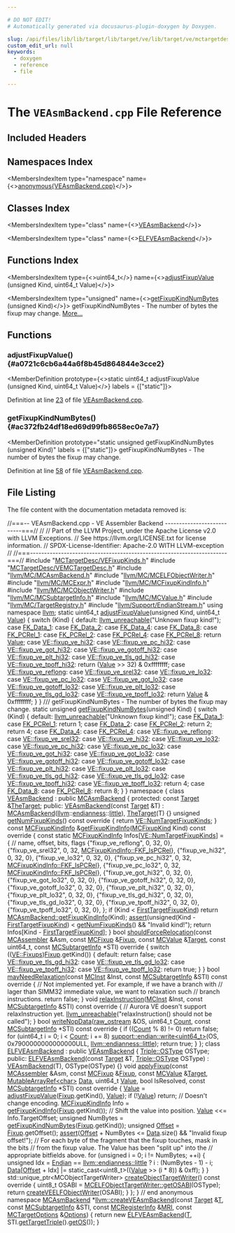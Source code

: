 ```yaml
---

# DO NOT EDIT!
# Automatically generated via docusaurus-plugin-doxygen by Doxygen.

slug: /api/files/lib/lib/target/lib/target/ve/lib/target/ve/mctargetdesc/veasmbackend-cpp
custom_edit_url: null
keywords:
  - doxygen
  - reference
  - file

---
```





# The `VEAsmBackend.cpp` File Reference

<DoxygenPage pluginConfig={pluginConfig}>



## Included Headers

<IncludesList>
<IncludesListItem
  filePath="MCTargetDesc/VEFixupKinds.h"
  permalink="/docs/api/files/lib/lib/target/lib/target/ve/lib/target/ve/mctargetdesc/vefixupkinds-h"
  isLocal="true" />
<IncludesListItem
  filePath="MCTargetDesc/VEMCTargetDesc.h"
  permalink="/docs/api/files/lib/lib/target/lib/target/ve/lib/target/ve/mctargetdesc/vemctargetdesc-h"
  isLocal="true" />
<IncludesListItem
  filePath="llvm/MC/MCAsmBackend.h"
  permalink="/docs/api/files/include/include/llvm/include/llvm/mc/mcasmbackend-h"
  isLocal="true" />
<IncludesListItem
  filePath="llvm/MC/MCELFObjectWriter.h"
  permalink="/docs/api/files/include/include/llvm/include/llvm/mc/mcelfobjectwriter-h"
  isLocal="true" />
<IncludesListItem
  filePath="llvm/MC/MCExpr.h"
  permalink="/docs/api/files/include/include/llvm/include/llvm/mc/mcexpr-h"
  isLocal="true" />
<IncludesListItem
  filePath="llvm/MC/MCFixupKindInfo.h"
  permalink="/docs/api/files/include/include/llvm/include/llvm/mc/mcfixupkindinfo-h"
  isLocal="true" />
<IncludesListItem
  filePath="llvm/MC/MCObjectWriter.h"
  permalink="/docs/api/files/include/include/llvm/include/llvm/mc/mcobjectwriter-h"
  isLocal="true" />
<IncludesListItem
  filePath="llvm/MC/MCSubtargetInfo.h"
  permalink="/docs/api/files/include/include/llvm/include/llvm/mc/mcsubtargetinfo-h"
  isLocal="true" />
<IncludesListItem
  filePath="llvm/MC/MCValue.h"
  permalink="/docs/api/files/include/include/llvm/include/llvm/mc/mcvalue-h"
  isLocal="true" />
<IncludesListItem
  filePath="llvm/MC/TargetRegistry.h"
  permalink="/docs/api/files/include/include/llvm/include/llvm/mc/targetregistry-h"
  isLocal="true" />
<IncludesListItem
  filePath="llvm/Support/EndianStream.h"
  permalink="/docs/api/files/include/include/llvm/include/llvm/support/endianstream-h"
  isLocal="true" />
</IncludesList>

## Namespaces Index

<MembersIndex>

<MembersIndexItem
  type="namespace"
  name={<><a href="/docs/api/namespaces/anonymous-veasmbackend-cpp-">anonymous&#123;VEAsmBackend.cpp&#125;</a></>}>
</MembersIndexItem>

</MembersIndex>

## Classes Index

<MembersIndex>

<MembersIndexItem
  type="class"
  name={<><a href="/docs/api/classes/anonymous-namespace-veasmbackend-cpp-/veasmbackend">VEAsmBackend</a></>}>
</MembersIndexItem>

<MembersIndexItem
  type="class"
  name={<><a href="/docs/api/classes/anonymous-namespace-veasmbackend-cpp-/elfveasmbackend">ELFVEAsmBackend</a></>}>
</MembersIndexItem>

</MembersIndex>

## Functions Index

<MembersIndex>

<MembersIndexItem
  type={<>uint64&#95;t</>}
  name={<><a href="#a0721c6cb6a44a6f8b45d864844e3cce2">adjustFixupValue</a> (unsigned Kind, uint64&#95;t Value)</>}>
</MembersIndexItem>

<MembersIndexItem
  type="unsigned"
  name={<><a href="#ac372fb24df18ed69d99fb8658ec0e7a7">getFixupKindNumBytes</a> (unsigned Kind)</>}>
getFixupKindNumBytes - The number of bytes the fixup may change. <a href="#ac372fb24df18ed69d99fb8658ec0e7a7">More...</a>
</MembersIndexItem>

</MembersIndex>


<SectionDefinition>

## Functions

### adjustFixupValue() {#a0721c6cb6a44a6f8b45d864844e3cce2}

<MemberDefinition
  prototype={<>static uint64&#95;t adjustFixupValue (unsigned Kind, uint64&#95;t Value)</>}
  labels = {["static"]}>

Definition at line <a href="#l00023">23</a> of file <a href="/docs/api/files/lib/lib/target/lib/target/ve/lib/target/ve/mctargetdesc/veasmbackend-cpp">VEAsmBackend.cpp</a>.
</MemberDefinition>

### getFixupKindNumBytes() {#ac372fb24df18ed69d99fb8658ec0e7a7}

<MemberDefinition
  prototype="static unsigned getFixupKindNumBytes (unsigned Kind)"
  labels = {["static"]}>
getFixupKindNumBytes - The number of bytes the fixup may change.

Definition at line <a href="#l00058">58</a> of file <a href="/docs/api/files/lib/lib/target/lib/target/ve/lib/target/ve/mctargetdesc/veasmbackend-cpp">VEAsmBackend.cpp</a>.
</MemberDefinition>

</SectionDefinition>

## File Listing

The file content with the documentation metadata removed is:

<ProgramListing>

<Link id="l00001" /><CodeLine lineNumber="1"><Highlight kind="comment">//===-- VEAsmBackend.cpp - VE Assembler Backend ---------------------------===//</Highlight><Highlight kind="normal"></Highlight></CodeLine>
<Link id="l00002" /><CodeLine lineNumber="2"><Highlight kind="normal"></Highlight><Highlight kind="comment">//</Highlight><Highlight kind="normal"></Highlight></CodeLine>
<Link id="l00003" /><CodeLine lineNumber="3"><Highlight kind="normal"></Highlight><Highlight kind="comment">// Part of the LLVM Project, under the Apache License v2.0 with LLVM Exceptions.</Highlight><Highlight kind="normal"></Highlight></CodeLine>
<Link id="l00004" /><CodeLine lineNumber="4"><Highlight kind="normal"></Highlight><Highlight kind="comment">// See https://llvm.org/LICENSE.txt for license information.</Highlight><Highlight kind="normal"></Highlight></CodeLine>
<Link id="l00005" /><CodeLine lineNumber="5"><Highlight kind="normal"></Highlight><Highlight kind="comment">// SPDX-License-Identifier: Apache-2.0 WITH LLVM-exception</Highlight><Highlight kind="normal"></Highlight></CodeLine>
<Link id="l00006" /><CodeLine lineNumber="6"><Highlight kind="normal"></Highlight><Highlight kind="comment">//</Highlight><Highlight kind="normal"></Highlight></CodeLine>
<Link id="l00007" /><CodeLine lineNumber="7"><Highlight kind="normal"></Highlight><Highlight kind="comment">//===----------------------------------------------------------------------===//</Highlight><Highlight kind="normal"></Highlight></CodeLine>
<Link id="l00008" /><CodeLine lineNumber="8"><Highlight kind="normal"></Highlight></CodeLine>
<Link id="l00009" /><CodeLine lineNumber="9"><Highlight kind="normal"></Highlight><Highlight kind="preprocessor">#include &quot;<a href="/docs/api/files/lib/lib/target/lib/target/ve/lib/target/ve/mctargetdesc/vefixupkinds-h">MCTargetDesc/VEFixupKinds.h</a>&quot;</Highlight><Highlight kind="normal"></Highlight></CodeLine>
<Link id="l00010" /><CodeLine lineNumber="10"><Highlight kind="normal"></Highlight><Highlight kind="preprocessor">#include &quot;<a href="/docs/api/files/lib/lib/target/lib/target/ve/lib/target/ve/mctargetdesc/vemctargetdesc-h">MCTargetDesc/VEMCTargetDesc.h</a>&quot;</Highlight><Highlight kind="normal"></Highlight></CodeLine>
<Link id="l00011" /><CodeLine lineNumber="11"><Highlight kind="normal"></Highlight><Highlight kind="preprocessor">#include &quot;<a href="/docs/api/files/include/include/llvm/include/llvm/mc/mcasmbackend-h">llvm/MC/MCAsmBackend.h</a>&quot;</Highlight><Highlight kind="normal"></Highlight></CodeLine>
<Link id="l00012" /><CodeLine lineNumber="12"><Highlight kind="normal"></Highlight><Highlight kind="preprocessor">#include &quot;<a href="/docs/api/files/include/include/llvm/include/llvm/mc/mcelfobjectwriter-h">llvm/MC/MCELFObjectWriter.h</a>&quot;</Highlight><Highlight kind="normal"></Highlight></CodeLine>
<Link id="l00013" /><CodeLine lineNumber="13"><Highlight kind="normal"></Highlight><Highlight kind="preprocessor">#include &quot;<a href="/docs/api/files/include/include/llvm/include/llvm/mc/mcexpr-h">llvm/MC/MCExpr.h</a>&quot;</Highlight><Highlight kind="normal"></Highlight></CodeLine>
<Link id="l00014" /><CodeLine lineNumber="14"><Highlight kind="normal"></Highlight><Highlight kind="preprocessor">#include &quot;<a href="/docs/api/files/include/include/llvm/include/llvm/mc/mcfixupkindinfo-h">llvm/MC/MCFixupKindInfo.h</a>&quot;</Highlight><Highlight kind="normal"></Highlight></CodeLine>
<Link id="l00015" /><CodeLine lineNumber="15"><Highlight kind="normal"></Highlight><Highlight kind="preprocessor">#include &quot;<a href="/docs/api/files/include/include/llvm/include/llvm/mc/mcobjectwriter-h">llvm/MC/MCObjectWriter.h</a>&quot;</Highlight><Highlight kind="normal"></Highlight></CodeLine>
<Link id="l00016" /><CodeLine lineNumber="16"><Highlight kind="normal"></Highlight><Highlight kind="preprocessor">#include &quot;<a href="/docs/api/files/include/include/llvm/include/llvm/mc/mcsubtargetinfo-h">llvm/MC/MCSubtargetInfo.h</a>&quot;</Highlight><Highlight kind="normal"></Highlight></CodeLine>
<Link id="l00017" /><CodeLine lineNumber="17"><Highlight kind="normal"></Highlight><Highlight kind="preprocessor">#include &quot;<a href="/docs/api/files/include/include/llvm/include/llvm/mc/mcvalue-h">llvm/MC/MCValue.h</a>&quot;</Highlight><Highlight kind="normal"></Highlight></CodeLine>
<Link id="l00018" /><CodeLine lineNumber="18"><Highlight kind="normal"></Highlight><Highlight kind="preprocessor">#include &quot;<a href="/docs/api/files/include/include/llvm/include/llvm/mc/targetregistry-h">llvm/MC/TargetRegistry.h</a>&quot;</Highlight><Highlight kind="normal"></Highlight></CodeLine>
<Link id="l00019" /><CodeLine lineNumber="19"><Highlight kind="normal"></Highlight><Highlight kind="preprocessor">#include &quot;<a href="/docs/api/files/include/include/llvm/include/llvm/support/endianstream-h">llvm/Support/EndianStream.h</a>&quot;</Highlight><Highlight kind="normal"></Highlight></CodeLine>
<Link id="l00020" /><CodeLine lineNumber="20"><Highlight kind="normal"></Highlight></CodeLine>
<Link id="l00021" /><CodeLine lineNumber="21"><Highlight kind="normal"></Highlight><Highlight kind="keyword">using namespace </Highlight><Highlight kind="normal"><a href="/docs/api/namespaces/llvm">llvm</a>;</Highlight></CodeLine>
<Link id="l00022" /><CodeLine lineNumber="22"><Highlight kind="normal"></Highlight></CodeLine>
<Link id="l00023" /><CodeLine lineNumber="23" lineLink="#a0721c6cb6a44a6f8b45d864844e3cce2"><Highlight kind="normal"></Highlight><Highlight kind="keyword">static</Highlight><Highlight kind="normal"> uint64&#95;t <a href="#a0721c6cb6a44a6f8b45d864844e3cce2">adjustFixupValue</a>(</Highlight><Highlight kind="keywordtype">unsigned</Highlight><Highlight kind="normal"> Kind, uint64&#95;t <a href="/docs/api/classes/llvm/value">Value</a>) &#123;</Highlight></CodeLine>
<Link id="l00024" /><CodeLine lineNumber="24"><Highlight kind="normal">  </Highlight><Highlight kind="keywordflow">switch</Highlight><Highlight kind="normal"> (Kind) &#123;</Highlight></CodeLine>
<Link id="l00025" /><CodeLine lineNumber="25"><Highlight kind="normal">  </Highlight><Highlight kind="keywordflow">default</Highlight><Highlight kind="normal">:</Highlight></CodeLine>
<Link id="l00026" /><CodeLine lineNumber="26"><Highlight kind="normal">    <a href="/docs/api/files/include/include/llvm/include/llvm/support/errorhandling-h/#ace243f5c25697a1107cce46626b3dc94">llvm&#95;unreachable</a>(</Highlight><Highlight kind="stringliteral">&quot;Unknown fixup kind!&quot;</Highlight><Highlight kind="normal">);</Highlight></CodeLine>
<Link id="l00027" /><CodeLine lineNumber="27"><Highlight kind="normal">  </Highlight><Highlight kind="keywordflow">case</Highlight><Highlight kind="normal"> <a href="/docs/api/namespaces/llvm/#a84cef097f15848752272d38769011f58a4aee2a3e203379bbb0c9639d4ef31b6e">FK&#95;Data&#95;1</a>:</Highlight></CodeLine>
<Link id="l00028" /><CodeLine lineNumber="28"><Highlight kind="normal">  </Highlight><Highlight kind="keywordflow">case</Highlight><Highlight kind="normal"> <a href="/docs/api/namespaces/llvm/#a84cef097f15848752272d38769011f58afe607fbae154a24e4b463cf9fd5916f7">FK&#95;Data&#95;2</a>:</Highlight></CodeLine>
<Link id="l00029" /><CodeLine lineNumber="29"><Highlight kind="normal">  </Highlight><Highlight kind="keywordflow">case</Highlight><Highlight kind="normal"> <a href="/docs/api/namespaces/llvm/#a84cef097f15848752272d38769011f58a5d58ab615cde98af13deb16dbc09f42d">FK&#95;Data&#95;4</a>:</Highlight></CodeLine>
<Link id="l00030" /><CodeLine lineNumber="30"><Highlight kind="normal">  </Highlight><Highlight kind="keywordflow">case</Highlight><Highlight kind="normal"> <a href="/docs/api/namespaces/llvm/#a84cef097f15848752272d38769011f58a3a9388f6478ca218e5d1996e4063c8fe">FK&#95;Data&#95;8</a>:</Highlight></CodeLine>
<Link id="l00031" /><CodeLine lineNumber="31"><Highlight kind="normal">  </Highlight><Highlight kind="keywordflow">case</Highlight><Highlight kind="normal"> <a href="/docs/api/namespaces/llvm/#a84cef097f15848752272d38769011f58ac6095ed6f2c30887aef8adc449b1efa5">FK&#95;PCRel&#95;1</a>:</Highlight></CodeLine>
<Link id="l00032" /><CodeLine lineNumber="32"><Highlight kind="normal">  </Highlight><Highlight kind="keywordflow">case</Highlight><Highlight kind="normal"> <a href="/docs/api/namespaces/llvm/#a84cef097f15848752272d38769011f58a11803cd0814af72a9d078ac0f7a33137">FK&#95;PCRel&#95;2</a>:</Highlight></CodeLine>
<Link id="l00033" /><CodeLine lineNumber="33"><Highlight kind="normal">  </Highlight><Highlight kind="keywordflow">case</Highlight><Highlight kind="normal"> <a href="/docs/api/namespaces/llvm/#a84cef097f15848752272d38769011f58a0f7a8485c2c761bc5e870fe2b6466372">FK&#95;PCRel&#95;4</a>:</Highlight></CodeLine>
<Link id="l00034" /><CodeLine lineNumber="34"><Highlight kind="normal">  </Highlight><Highlight kind="keywordflow">case</Highlight><Highlight kind="normal"> <a href="/docs/api/namespaces/llvm/#a84cef097f15848752272d38769011f58a7fa4d5bb1573ffbf54e99ae1fe36ad6e">FK&#95;PCRel&#95;8</a>:</Highlight></CodeLine>
<Link id="l00035" /><CodeLine lineNumber="35"><Highlight kind="normal">    </Highlight><Highlight kind="keywordflow">return</Highlight><Highlight kind="normal"> <a href="/docs/api/classes/llvm/value">Value</a>;</Highlight></CodeLine>
<Link id="l00036" /><CodeLine lineNumber="36"><Highlight kind="normal">  </Highlight><Highlight kind="keywordflow">case</Highlight><Highlight kind="normal"> <a href="/docs/api/namespaces/llvm/ve/#a3849fee8bddaabf813c7e8755415178aaa5364c6e73ddba627ce657e4356d0b49">VE::fixup&#95;ve&#95;hi32</a>:</Highlight></CodeLine>
<Link id="l00037" /><CodeLine lineNumber="37"><Highlight kind="normal">  </Highlight><Highlight kind="keywordflow">case</Highlight><Highlight kind="normal"> <a href="/docs/api/namespaces/llvm/ve/#a3849fee8bddaabf813c7e8755415178aa667f7a97724598853fb6d3cebb1e27d3">VE::fixup&#95;ve&#95;pc&#95;hi32</a>:</Highlight></CodeLine>
<Link id="l00038" /><CodeLine lineNumber="38"><Highlight kind="normal">  </Highlight><Highlight kind="keywordflow">case</Highlight><Highlight kind="normal"> <a href="/docs/api/namespaces/llvm/ve/#a3849fee8bddaabf813c7e8755415178aa2ad67f23f486e531ca82d71890a68a01">VE::fixup&#95;ve&#95;got&#95;hi32</a>:</Highlight></CodeLine>
<Link id="l00039" /><CodeLine lineNumber="39"><Highlight kind="normal">  </Highlight><Highlight kind="keywordflow">case</Highlight><Highlight kind="normal"> <a href="/docs/api/namespaces/llvm/ve/#a3849fee8bddaabf813c7e8755415178aa401919b7d910ed497dbe04087ffb51c0">VE::fixup&#95;ve&#95;gotoff&#95;hi32</a>:</Highlight></CodeLine>
<Link id="l00040" /><CodeLine lineNumber="40"><Highlight kind="normal">  </Highlight><Highlight kind="keywordflow">case</Highlight><Highlight kind="normal"> <a href="/docs/api/namespaces/llvm/ve/#a3849fee8bddaabf813c7e8755415178aade9959851c0f191c677111084c14698f">VE::fixup&#95;ve&#95;plt&#95;hi32</a>:</Highlight></CodeLine>
<Link id="l00041" /><CodeLine lineNumber="41"><Highlight kind="normal">  </Highlight><Highlight kind="keywordflow">case</Highlight><Highlight kind="normal"> <a href="/docs/api/namespaces/llvm/ve/#a3849fee8bddaabf813c7e8755415178aafc47658a501eaa76ba863b76fadd9735">VE::fixup&#95;ve&#95;tls&#95;gd&#95;hi32</a>:</Highlight></CodeLine>
<Link id="l00042" /><CodeLine lineNumber="42"><Highlight kind="normal">  </Highlight><Highlight kind="keywordflow">case</Highlight><Highlight kind="normal"> <a href="/docs/api/namespaces/llvm/ve/#a3849fee8bddaabf813c7e8755415178aa0312ddb55e9fd7d4e1288f15f6ac4246">VE::fixup&#95;ve&#95;tpoff&#95;hi32</a>:</Highlight></CodeLine>
<Link id="l00043" /><CodeLine lineNumber="43"><Highlight kind="normal">    </Highlight><Highlight kind="keywordflow">return</Highlight><Highlight kind="normal"> (<a href="/docs/api/classes/llvm/value">Value</a> &gt;&gt; 32) &amp; 0xffffffff;</Highlight></CodeLine>
<Link id="l00044" /><CodeLine lineNumber="44"><Highlight kind="normal">  </Highlight><Highlight kind="keywordflow">case</Highlight><Highlight kind="normal"> <a href="/docs/api/namespaces/llvm/ve/#a3849fee8bddaabf813c7e8755415178aaf3cea4fe606bf2531f03ca6576c51961">VE::fixup&#95;ve&#95;reflong</a>:</Highlight></CodeLine>
<Link id="l00045" /><CodeLine lineNumber="45"><Highlight kind="normal">  </Highlight><Highlight kind="keywordflow">case</Highlight><Highlight kind="normal"> <a href="/docs/api/namespaces/llvm/ve/#a3849fee8bddaabf813c7e8755415178aa060875c5f3e38d17d606f502fa3e06c1">VE::fixup&#95;ve&#95;srel32</a>:</Highlight></CodeLine>
<Link id="l00046" /><CodeLine lineNumber="46"><Highlight kind="normal">  </Highlight><Highlight kind="keywordflow">case</Highlight><Highlight kind="normal"> <a href="/docs/api/namespaces/llvm/ve/#a3849fee8bddaabf813c7e8755415178aa78d516c790863298415e6177345d5ff8">VE::fixup&#95;ve&#95;lo32</a>:</Highlight></CodeLine>
<Link id="l00047" /><CodeLine lineNumber="47"><Highlight kind="normal">  </Highlight><Highlight kind="keywordflow">case</Highlight><Highlight kind="normal"> <a href="/docs/api/namespaces/llvm/ve/#a3849fee8bddaabf813c7e8755415178aaaf6751559269bc22d124be47cec2bdb2">VE::fixup&#95;ve&#95;pc&#95;lo32</a>:</Highlight></CodeLine>
<Link id="l00048" /><CodeLine lineNumber="48"><Highlight kind="normal">  </Highlight><Highlight kind="keywordflow">case</Highlight><Highlight kind="normal"> <a href="/docs/api/namespaces/llvm/ve/#a3849fee8bddaabf813c7e8755415178aa5405339da89126a4026867f540e33441">VE::fixup&#95;ve&#95;got&#95;lo32</a>:</Highlight></CodeLine>
<Link id="l00049" /><CodeLine lineNumber="49"><Highlight kind="normal">  </Highlight><Highlight kind="keywordflow">case</Highlight><Highlight kind="normal"> <a href="/docs/api/namespaces/llvm/ve/#a3849fee8bddaabf813c7e8755415178aa8a34234c9b623e8c9c425c81be4cb62c">VE::fixup&#95;ve&#95;gotoff&#95;lo32</a>:</Highlight></CodeLine>
<Link id="l00050" /><CodeLine lineNumber="50"><Highlight kind="normal">  </Highlight><Highlight kind="keywordflow">case</Highlight><Highlight kind="normal"> <a href="/docs/api/namespaces/llvm/ve/#a3849fee8bddaabf813c7e8755415178aa122241fcebbf6c6cef07b513c0191a7c">VE::fixup&#95;ve&#95;plt&#95;lo32</a>:</Highlight></CodeLine>
<Link id="l00051" /><CodeLine lineNumber="51"><Highlight kind="normal">  </Highlight><Highlight kind="keywordflow">case</Highlight><Highlight kind="normal"> <a href="/docs/api/namespaces/llvm/ve/#a3849fee8bddaabf813c7e8755415178aafa85f01d7cc2698698e63aa36c528204">VE::fixup&#95;ve&#95;tls&#95;gd&#95;lo32</a>:</Highlight></CodeLine>
<Link id="l00052" /><CodeLine lineNumber="52"><Highlight kind="normal">  </Highlight><Highlight kind="keywordflow">case</Highlight><Highlight kind="normal"> <a href="/docs/api/namespaces/llvm/ve/#a3849fee8bddaabf813c7e8755415178aac8d006c70ba7b24159949d6159dcf08c">VE::fixup&#95;ve&#95;tpoff&#95;lo32</a>:</Highlight></CodeLine>
<Link id="l00053" /><CodeLine lineNumber="53"><Highlight kind="normal">    </Highlight><Highlight kind="keywordflow">return</Highlight><Highlight kind="normal"> <a href="/docs/api/classes/llvm/value">Value</a> &amp; 0xffffffff;</Highlight></CodeLine>
<Link id="l00054" /><CodeLine lineNumber="54"><Highlight kind="normal">  &#125;</Highlight></CodeLine>
<Link id="l00055" /><CodeLine lineNumber="55"><Highlight kind="normal">&#125;</Highlight></CodeLine>
<Link id="l00056" /><CodeLine lineNumber="56"><Highlight kind="normal"></Highlight><Highlight kind="comment"></Highlight></CodeLine>
<Link id="l00057" /><CodeLine lineNumber="57"><Highlight kind="comment">/// getFixupKindNumBytes - The number of bytes the fixup may change.</Highlight><Highlight kind="normal"></Highlight></CodeLine>
<Link id="l00058" /><CodeLine lineNumber="58" lineLink="#ac372fb24df18ed69d99fb8658ec0e7a7"><Highlight kind="normal"></Highlight><Highlight kind="keyword">static</Highlight><Highlight kind="normal"> </Highlight><Highlight kind="keywordtype">unsigned</Highlight><Highlight kind="normal"> <a href="#ac372fb24df18ed69d99fb8658ec0e7a7">getFixupKindNumBytes</a>(</Highlight><Highlight kind="keywordtype">unsigned</Highlight><Highlight kind="normal"> Kind) &#123;</Highlight></CodeLine>
<Link id="l00059" /><CodeLine lineNumber="59"><Highlight kind="normal">  </Highlight><Highlight kind="keywordflow">switch</Highlight><Highlight kind="normal"> (Kind) &#123;</Highlight></CodeLine>
<Link id="l00060" /><CodeLine lineNumber="60"><Highlight kind="normal">  </Highlight><Highlight kind="keywordflow">default</Highlight><Highlight kind="normal">:</Highlight></CodeLine>
<Link id="l00061" /><CodeLine lineNumber="61"><Highlight kind="normal">    <a href="/docs/api/files/include/include/llvm/include/llvm/support/errorhandling-h/#ace243f5c25697a1107cce46626b3dc94">llvm&#95;unreachable</a>(</Highlight><Highlight kind="stringliteral">&quot;Unknown fixup kind!&quot;</Highlight><Highlight kind="normal">);</Highlight></CodeLine>
<Link id="l00062" /><CodeLine lineNumber="62"><Highlight kind="normal">  </Highlight><Highlight kind="keywordflow">case</Highlight><Highlight kind="normal"> <a href="/docs/api/namespaces/llvm/#a84cef097f15848752272d38769011f58a4aee2a3e203379bbb0c9639d4ef31b6e">FK&#95;Data&#95;1</a>:</Highlight></CodeLine>
<Link id="l00063" /><CodeLine lineNumber="63"><Highlight kind="normal">  </Highlight><Highlight kind="keywordflow">case</Highlight><Highlight kind="normal"> <a href="/docs/api/namespaces/llvm/#a84cef097f15848752272d38769011f58ac6095ed6f2c30887aef8adc449b1efa5">FK&#95;PCRel&#95;1</a>:</Highlight></CodeLine>
<Link id="l00064" /><CodeLine lineNumber="64"><Highlight kind="normal">    </Highlight><Highlight kind="keywordflow">return</Highlight><Highlight kind="normal"> 1;</Highlight></CodeLine>
<Link id="l00065" /><CodeLine lineNumber="65"><Highlight kind="normal">  </Highlight><Highlight kind="keywordflow">case</Highlight><Highlight kind="normal"> <a href="/docs/api/namespaces/llvm/#a84cef097f15848752272d38769011f58afe607fbae154a24e4b463cf9fd5916f7">FK&#95;Data&#95;2</a>:</Highlight></CodeLine>
<Link id="l00066" /><CodeLine lineNumber="66"><Highlight kind="normal">  </Highlight><Highlight kind="keywordflow">case</Highlight><Highlight kind="normal"> <a href="/docs/api/namespaces/llvm/#a84cef097f15848752272d38769011f58a11803cd0814af72a9d078ac0f7a33137">FK&#95;PCRel&#95;2</a>:</Highlight></CodeLine>
<Link id="l00067" /><CodeLine lineNumber="67"><Highlight kind="normal">    </Highlight><Highlight kind="keywordflow">return</Highlight><Highlight kind="normal"> 2;</Highlight></CodeLine>
<Link id="l00068" /><CodeLine lineNumber="68"><Highlight kind="normal">    </Highlight><Highlight kind="keywordflow">return</Highlight><Highlight kind="normal"> 4;</Highlight></CodeLine>
<Link id="l00069" /><CodeLine lineNumber="69"><Highlight kind="normal">  </Highlight><Highlight kind="keywordflow">case</Highlight><Highlight kind="normal"> <a href="/docs/api/namespaces/llvm/#a84cef097f15848752272d38769011f58a5d58ab615cde98af13deb16dbc09f42d">FK&#95;Data&#95;4</a>:</Highlight></CodeLine>
<Link id="l00070" /><CodeLine lineNumber="70"><Highlight kind="normal">  </Highlight><Highlight kind="keywordflow">case</Highlight><Highlight kind="normal"> <a href="/docs/api/namespaces/llvm/#a84cef097f15848752272d38769011f58a0f7a8485c2c761bc5e870fe2b6466372">FK&#95;PCRel&#95;4</a>:</Highlight></CodeLine>
<Link id="l00071" /><CodeLine lineNumber="71"><Highlight kind="normal">  </Highlight><Highlight kind="keywordflow">case</Highlight><Highlight kind="normal"> <a href="/docs/api/namespaces/llvm/ve/#a3849fee8bddaabf813c7e8755415178aaf3cea4fe606bf2531f03ca6576c51961">VE::fixup&#95;ve&#95;reflong</a>:</Highlight></CodeLine>
<Link id="l00072" /><CodeLine lineNumber="72"><Highlight kind="normal">  </Highlight><Highlight kind="keywordflow">case</Highlight><Highlight kind="normal"> <a href="/docs/api/namespaces/llvm/ve/#a3849fee8bddaabf813c7e8755415178aa060875c5f3e38d17d606f502fa3e06c1">VE::fixup&#95;ve&#95;srel32</a>:</Highlight></CodeLine>
<Link id="l00073" /><CodeLine lineNumber="73"><Highlight kind="normal">  </Highlight><Highlight kind="keywordflow">case</Highlight><Highlight kind="normal"> <a href="/docs/api/namespaces/llvm/ve/#a3849fee8bddaabf813c7e8755415178aaa5364c6e73ddba627ce657e4356d0b49">VE::fixup&#95;ve&#95;hi32</a>:</Highlight></CodeLine>
<Link id="l00074" /><CodeLine lineNumber="74"><Highlight kind="normal">  </Highlight><Highlight kind="keywordflow">case</Highlight><Highlight kind="normal"> <a href="/docs/api/namespaces/llvm/ve/#a3849fee8bddaabf813c7e8755415178aa78d516c790863298415e6177345d5ff8">VE::fixup&#95;ve&#95;lo32</a>:</Highlight></CodeLine>
<Link id="l00075" /><CodeLine lineNumber="75"><Highlight kind="normal">  </Highlight><Highlight kind="keywordflow">case</Highlight><Highlight kind="normal"> <a href="/docs/api/namespaces/llvm/ve/#a3849fee8bddaabf813c7e8755415178aa667f7a97724598853fb6d3cebb1e27d3">VE::fixup&#95;ve&#95;pc&#95;hi32</a>:</Highlight></CodeLine>
<Link id="l00076" /><CodeLine lineNumber="76"><Highlight kind="normal">  </Highlight><Highlight kind="keywordflow">case</Highlight><Highlight kind="normal"> <a href="/docs/api/namespaces/llvm/ve/#a3849fee8bddaabf813c7e8755415178aaaf6751559269bc22d124be47cec2bdb2">VE::fixup&#95;ve&#95;pc&#95;lo32</a>:</Highlight></CodeLine>
<Link id="l00077" /><CodeLine lineNumber="77"><Highlight kind="normal">  </Highlight><Highlight kind="keywordflow">case</Highlight><Highlight kind="normal"> <a href="/docs/api/namespaces/llvm/ve/#a3849fee8bddaabf813c7e8755415178aa2ad67f23f486e531ca82d71890a68a01">VE::fixup&#95;ve&#95;got&#95;hi32</a>:</Highlight></CodeLine>
<Link id="l00078" /><CodeLine lineNumber="78"><Highlight kind="normal">  </Highlight><Highlight kind="keywordflow">case</Highlight><Highlight kind="normal"> <a href="/docs/api/namespaces/llvm/ve/#a3849fee8bddaabf813c7e8755415178aa5405339da89126a4026867f540e33441">VE::fixup&#95;ve&#95;got&#95;lo32</a>:</Highlight></CodeLine>
<Link id="l00079" /><CodeLine lineNumber="79"><Highlight kind="normal">  </Highlight><Highlight kind="keywordflow">case</Highlight><Highlight kind="normal"> <a href="/docs/api/namespaces/llvm/ve/#a3849fee8bddaabf813c7e8755415178aa401919b7d910ed497dbe04087ffb51c0">VE::fixup&#95;ve&#95;gotoff&#95;hi32</a>:</Highlight></CodeLine>
<Link id="l00080" /><CodeLine lineNumber="80"><Highlight kind="normal">  </Highlight><Highlight kind="keywordflow">case</Highlight><Highlight kind="normal"> <a href="/docs/api/namespaces/llvm/ve/#a3849fee8bddaabf813c7e8755415178aa8a34234c9b623e8c9c425c81be4cb62c">VE::fixup&#95;ve&#95;gotoff&#95;lo32</a>:</Highlight></CodeLine>
<Link id="l00081" /><CodeLine lineNumber="81"><Highlight kind="normal">  </Highlight><Highlight kind="keywordflow">case</Highlight><Highlight kind="normal"> <a href="/docs/api/namespaces/llvm/ve/#a3849fee8bddaabf813c7e8755415178aade9959851c0f191c677111084c14698f">VE::fixup&#95;ve&#95;plt&#95;hi32</a>:</Highlight></CodeLine>
<Link id="l00082" /><CodeLine lineNumber="82"><Highlight kind="normal">  </Highlight><Highlight kind="keywordflow">case</Highlight><Highlight kind="normal"> <a href="/docs/api/namespaces/llvm/ve/#a3849fee8bddaabf813c7e8755415178aa122241fcebbf6c6cef07b513c0191a7c">VE::fixup&#95;ve&#95;plt&#95;lo32</a>:</Highlight></CodeLine>
<Link id="l00083" /><CodeLine lineNumber="83"><Highlight kind="normal">  </Highlight><Highlight kind="keywordflow">case</Highlight><Highlight kind="normal"> <a href="/docs/api/namespaces/llvm/ve/#a3849fee8bddaabf813c7e8755415178aafc47658a501eaa76ba863b76fadd9735">VE::fixup&#95;ve&#95;tls&#95;gd&#95;hi32</a>:</Highlight></CodeLine>
<Link id="l00084" /><CodeLine lineNumber="84"><Highlight kind="normal">  </Highlight><Highlight kind="keywordflow">case</Highlight><Highlight kind="normal"> <a href="/docs/api/namespaces/llvm/ve/#a3849fee8bddaabf813c7e8755415178aafa85f01d7cc2698698e63aa36c528204">VE::fixup&#95;ve&#95;tls&#95;gd&#95;lo32</a>:</Highlight></CodeLine>
<Link id="l00085" /><CodeLine lineNumber="85"><Highlight kind="normal">  </Highlight><Highlight kind="keywordflow">case</Highlight><Highlight kind="normal"> <a href="/docs/api/namespaces/llvm/ve/#a3849fee8bddaabf813c7e8755415178aa0312ddb55e9fd7d4e1288f15f6ac4246">VE::fixup&#95;ve&#95;tpoff&#95;hi32</a>:</Highlight></CodeLine>
<Link id="l00086" /><CodeLine lineNumber="86"><Highlight kind="normal">  </Highlight><Highlight kind="keywordflow">case</Highlight><Highlight kind="normal"> <a href="/docs/api/namespaces/llvm/ve/#a3849fee8bddaabf813c7e8755415178aac8d006c70ba7b24159949d6159dcf08c">VE::fixup&#95;ve&#95;tpoff&#95;lo32</a>:</Highlight></CodeLine>
<Link id="l00087" /><CodeLine lineNumber="87"><Highlight kind="normal">    </Highlight><Highlight kind="keywordflow">return</Highlight><Highlight kind="normal"> 4;</Highlight></CodeLine>
<Link id="l00088" /><CodeLine lineNumber="88"><Highlight kind="normal">  </Highlight><Highlight kind="keywordflow">case</Highlight><Highlight kind="normal"> <a href="/docs/api/namespaces/llvm/#a84cef097f15848752272d38769011f58a3a9388f6478ca218e5d1996e4063c8fe">FK&#95;Data&#95;8</a>:</Highlight></CodeLine>
<Link id="l00089" /><CodeLine lineNumber="89"><Highlight kind="normal">  </Highlight><Highlight kind="keywordflow">case</Highlight><Highlight kind="normal"> <a href="/docs/api/namespaces/llvm/#a84cef097f15848752272d38769011f58a7fa4d5bb1573ffbf54e99ae1fe36ad6e">FK&#95;PCRel&#95;8</a>:</Highlight></CodeLine>
<Link id="l00090" /><CodeLine lineNumber="90"><Highlight kind="normal">    </Highlight><Highlight kind="keywordflow">return</Highlight><Highlight kind="normal"> 8;</Highlight></CodeLine>
<Link id="l00091" /><CodeLine lineNumber="91"><Highlight kind="normal">  &#125;</Highlight></CodeLine>
<Link id="l00092" /><CodeLine lineNumber="92"><Highlight kind="normal">&#125;</Highlight></CodeLine>
<Link id="l00093" /><CodeLine lineNumber="93"><Highlight kind="normal"></Highlight></CodeLine>
<Link id="l00094" /><CodeLine lineNumber="94" lineLink="/docs/api/namespaces/anonymous-veasmbackend-cpp-"><Highlight kind="normal"></Highlight><Highlight kind="keyword">namespace </Highlight><Highlight kind="normal">&#123;</Highlight></CodeLine>
<Link id="l00095" /><CodeLine lineNumber="95" lineLink="/docs/api/classes/anonymous-namespace-veasmbackend-cpp-/veasmbackend"><Highlight kind="normal"></Highlight><Highlight kind="keyword">class </Highlight><Highlight kind="normal"><a href="/docs/api/classes/anonymous-namespace-veasmbackend-cpp-/veasmbackend/#a9587e8d69751a7fe764c0f9c815a7584">VEAsmBackend</a> : </Highlight><Highlight kind="keyword">public</Highlight><Highlight kind="normal"> <a href="/docs/api/classes/llvm/mcasmbackend/#a3dd30d6980185ef34e42333191453867">MCAsmBackend</a> &#123;</Highlight></CodeLine>
<Link id="l00096" /><CodeLine lineNumber="96"><Highlight kind="normal"></Highlight><Highlight kind="keyword">protected</Highlight><Highlight kind="normal">:</Highlight></CodeLine>
<Link id="l00097" /><CodeLine lineNumber="97" lineLink="/docs/api/classes/anonymous-namespace-veasmbackend-cpp-/veasmbackend/#acb2456a40a4f191d95f3db4c2f5d4d85"><Highlight kind="normal">  </Highlight><Highlight kind="keyword">const</Highlight><Highlight kind="normal"> <a href="/docs/api/classes/llvm/target">Target</a> &amp;<a href="/docs/api/classes/anonymous-namespace-veasmbackend-cpp-/veasmbackend/#acb2456a40a4f191d95f3db4c2f5d4d85">TheTarget</a>;</Highlight></CodeLine>
<Link id="l00098" /><CodeLine lineNumber="98"><Highlight kind="normal"></Highlight></CodeLine>
<Link id="l00099" /><CodeLine lineNumber="99"><Highlight kind="normal"></Highlight><Highlight kind="keyword">public</Highlight><Highlight kind="normal">:</Highlight></CodeLine>
<Link id="l00100" /><CodeLine lineNumber="100" lineLink="/docs/api/classes/anonymous-namespace-veasmbackend-cpp-/veasmbackend/#a9587e8d69751a7fe764c0f9c815a7584"><Highlight kind="normal">  <a href="/docs/api/classes/anonymous-namespace-veasmbackend-cpp-/veasmbackend/#a9587e8d69751a7fe764c0f9c815a7584">VEAsmBackend</a>(</Highlight><Highlight kind="keyword">const</Highlight><Highlight kind="normal"> <a href="/docs/api/classes/llvm/target">Target</a> &amp;T)</Highlight></CodeLine>
<Link id="l00101" /><CodeLine lineNumber="101"><Highlight kind="normal">      : <a href="/docs/api/classes/llvm/mcasmbackend/#a3dd30d6980185ef34e42333191453867">MCAsmBackend</a>(<a href="/docs/api/namespaces/llvm">llvm</a>::<a href="/docs/api/namespaces/llvm/#ae1e26e57357947b25e392fd18ab000db">endianness</a>::<a href="/docs/api/namespaces/llvm/#ae1e26e57357947b25e392fd18ab000dbaaae6635e044ac56046b2893a529b5114">little</a>), <a href="/docs/api/classes/anonymous-namespace-veasmbackend-cpp-/veasmbackend/#acb2456a40a4f191d95f3db4c2f5d4d85">TheTarget</a>(T) &#123;&#125;</Highlight></CodeLine>
<Link id="l00102" /><CodeLine lineNumber="102"><Highlight kind="normal"></Highlight></CodeLine>
<Link id="l00103" /><CodeLine lineNumber="103" lineLink="/docs/api/classes/anonymous-namespace-veasmbackend-cpp-/veasmbackend/#a56692a84239cb9ef53cc316333dc84ab"><Highlight kind="normal">  </Highlight><Highlight kind="keywordtype">unsigned</Highlight><Highlight kind="normal"> <a href="/docs/api/classes/anonymous-namespace-veasmbackend-cpp-/veasmbackend/#a56692a84239cb9ef53cc316333dc84ab">getNumFixupKinds</a>()</Highlight><Highlight kind="keyword"> const override </Highlight><Highlight kind="normal">&#123; </Highlight><Highlight kind="keywordflow">return</Highlight><Highlight kind="normal"> <a href="/docs/api/namespaces/llvm/ve/#a3849fee8bddaabf813c7e8755415178aa8dc7be03c671ca8f21b54ea4f76be919">VE::NumTargetFixupKinds</a>; &#125;</Highlight></CodeLine>
<Link id="l00104" /><CodeLine lineNumber="104"><Highlight kind="normal"></Highlight></CodeLine>
<Link id="l00105" /><CodeLine lineNumber="105" lineLink="/docs/api/classes/anonymous-namespace-veasmbackend-cpp-/veasmbackend/#a9c7cd255c6b3a5771db450225b4a3cd6"><Highlight kind="normal">  </Highlight><Highlight kind="keyword">const</Highlight><Highlight kind="normal"> <a href="/docs/api/structs/llvm/mcfixupkindinfo">MCFixupKindInfo</a> &amp;<a href="/docs/api/classes/anonymous-namespace-veasmbackend-cpp-/veasmbackend/#a9c7cd255c6b3a5771db450225b4a3cd6">getFixupKindInfo</a>(<a href="/docs/api/namespaces/llvm/#a84cef097f15848752272d38769011f58">MCFixupKind</a> Kind)</Highlight><Highlight kind="keyword"> const override </Highlight><Highlight kind="normal">&#123;</Highlight></CodeLine>
<Link id="l00106" /><CodeLine lineNumber="106"><Highlight kind="normal">    </Highlight><Highlight kind="keyword">const</Highlight><Highlight kind="normal"> </Highlight><Highlight kind="keyword">static</Highlight><Highlight kind="normal"> <a href="/docs/api/structs/llvm/mcfixupkindinfo">MCFixupKindInfo</a> Infos&#91;<a href="/docs/api/namespaces/llvm/ve/#a3849fee8bddaabf813c7e8755415178aa8dc7be03c671ca8f21b54ea4f76be919">VE::NumTargetFixupKinds</a>&#93; = &#123;</Highlight></CodeLine>
<Link id="l00107" /><CodeLine lineNumber="107"><Highlight kind="normal">        </Highlight><Highlight kind="comment">// name, offset, bits, flags</Highlight><Highlight kind="normal"></Highlight></CodeLine>
<Link id="l00108" /><CodeLine lineNumber="108"><Highlight kind="normal">        &#123;</Highlight><Highlight kind="stringliteral">&quot;fixup&#95;ve&#95;reflong&quot;</Highlight><Highlight kind="normal">, 0, 32, 0&#125;,</Highlight></CodeLine>
<Link id="l00109" /><CodeLine lineNumber="109"><Highlight kind="normal">        &#123;</Highlight><Highlight kind="stringliteral">&quot;fixup&#95;ve&#95;srel32&quot;</Highlight><Highlight kind="normal">, 0, 32, <a href="/docs/api/structs/llvm/mcfixupkindinfo/#a8f6613f5c0a6dc7dfebce3761963659da9bd8af688090f2f81c405bd995079007">MCFixupKindInfo::FKF&#95;IsPCRel</a>&#125;,</Highlight></CodeLine>
<Link id="l00110" /><CodeLine lineNumber="110"><Highlight kind="normal">        &#123;</Highlight><Highlight kind="stringliteral">&quot;fixup&#95;ve&#95;hi32&quot;</Highlight><Highlight kind="normal">, 0, 32, 0&#125;,</Highlight></CodeLine>
<Link id="l00111" /><CodeLine lineNumber="111"><Highlight kind="normal">        &#123;</Highlight><Highlight kind="stringliteral">&quot;fixup&#95;ve&#95;lo32&quot;</Highlight><Highlight kind="normal">, 0, 32, 0&#125;,</Highlight></CodeLine>
<Link id="l00112" /><CodeLine lineNumber="112"><Highlight kind="normal">        &#123;</Highlight><Highlight kind="stringliteral">&quot;fixup&#95;ve&#95;pc&#95;hi32&quot;</Highlight><Highlight kind="normal">, 0, 32, <a href="/docs/api/structs/llvm/mcfixupkindinfo/#a8f6613f5c0a6dc7dfebce3761963659da9bd8af688090f2f81c405bd995079007">MCFixupKindInfo::FKF&#95;IsPCRel</a>&#125;,</Highlight></CodeLine>
<Link id="l00113" /><CodeLine lineNumber="113"><Highlight kind="normal">        &#123;</Highlight><Highlight kind="stringliteral">&quot;fixup&#95;ve&#95;pc&#95;lo32&quot;</Highlight><Highlight kind="normal">, 0, 32, <a href="/docs/api/structs/llvm/mcfixupkindinfo/#a8f6613f5c0a6dc7dfebce3761963659da9bd8af688090f2f81c405bd995079007">MCFixupKindInfo::FKF&#95;IsPCRel</a>&#125;,</Highlight></CodeLine>
<Link id="l00114" /><CodeLine lineNumber="114"><Highlight kind="normal">        &#123;</Highlight><Highlight kind="stringliteral">&quot;fixup&#95;ve&#95;got&#95;hi32&quot;</Highlight><Highlight kind="normal">, 0, 32, 0&#125;,</Highlight></CodeLine>
<Link id="l00115" /><CodeLine lineNumber="115"><Highlight kind="normal">        &#123;</Highlight><Highlight kind="stringliteral">&quot;fixup&#95;ve&#95;got&#95;lo32&quot;</Highlight><Highlight kind="normal">, 0, 32, 0&#125;,</Highlight></CodeLine>
<Link id="l00116" /><CodeLine lineNumber="116"><Highlight kind="normal">        &#123;</Highlight><Highlight kind="stringliteral">&quot;fixup&#95;ve&#95;gotoff&#95;hi32&quot;</Highlight><Highlight kind="normal">, 0, 32, 0&#125;,</Highlight></CodeLine>
<Link id="l00117" /><CodeLine lineNumber="117"><Highlight kind="normal">        &#123;</Highlight><Highlight kind="stringliteral">&quot;fixup&#95;ve&#95;gotoff&#95;lo32&quot;</Highlight><Highlight kind="normal">, 0, 32, 0&#125;,</Highlight></CodeLine>
<Link id="l00118" /><CodeLine lineNumber="118"><Highlight kind="normal">        &#123;</Highlight><Highlight kind="stringliteral">&quot;fixup&#95;ve&#95;plt&#95;hi32&quot;</Highlight><Highlight kind="normal">, 0, 32, 0&#125;,</Highlight></CodeLine>
<Link id="l00119" /><CodeLine lineNumber="119"><Highlight kind="normal">        &#123;</Highlight><Highlight kind="stringliteral">&quot;fixup&#95;ve&#95;plt&#95;lo32&quot;</Highlight><Highlight kind="normal">, 0, 32, 0&#125;,</Highlight></CodeLine>
<Link id="l00120" /><CodeLine lineNumber="120"><Highlight kind="normal">        &#123;</Highlight><Highlight kind="stringliteral">&quot;fixup&#95;ve&#95;tls&#95;gd&#95;hi32&quot;</Highlight><Highlight kind="normal">, 0, 32, 0&#125;,</Highlight></CodeLine>
<Link id="l00121" /><CodeLine lineNumber="121"><Highlight kind="normal">        &#123;</Highlight><Highlight kind="stringliteral">&quot;fixup&#95;ve&#95;tls&#95;gd&#95;lo32&quot;</Highlight><Highlight kind="normal">, 0, 32, 0&#125;,</Highlight></CodeLine>
<Link id="l00122" /><CodeLine lineNumber="122"><Highlight kind="normal">        &#123;</Highlight><Highlight kind="stringliteral">&quot;fixup&#95;ve&#95;tpoff&#95;hi32&quot;</Highlight><Highlight kind="normal">, 0, 32, 0&#125;,</Highlight></CodeLine>
<Link id="l00123" /><CodeLine lineNumber="123"><Highlight kind="normal">        &#123;</Highlight><Highlight kind="stringliteral">&quot;fixup&#95;ve&#95;tpoff&#95;lo32&quot;</Highlight><Highlight kind="normal">, 0, 32, 0&#125;,</Highlight></CodeLine>
<Link id="l00124" /><CodeLine lineNumber="124"><Highlight kind="normal">    &#125;;</Highlight></CodeLine>
<Link id="l00125" /><CodeLine lineNumber="125"><Highlight kind="normal"></Highlight></CodeLine>
<Link id="l00126" /><CodeLine lineNumber="126"><Highlight kind="normal">    </Highlight><Highlight kind="keywordflow">if</Highlight><Highlight kind="normal"> (Kind &lt; <a href="/docs/api/namespaces/llvm/#a84cef097f15848752272d38769011f58a02772a67f2052ae04bb9ef1ff9dc3cf8">FirstTargetFixupKind</a>)</Highlight></CodeLine>
<Link id="l00127" /><CodeLine lineNumber="127"><Highlight kind="normal">      </Highlight><Highlight kind="keywordflow">return</Highlight><Highlight kind="normal"> <a href="/docs/api/classes/llvm/mcasmbackend/#ad4777f004ef52f665e6ec6defc1cb32a">MCAsmBackend::getFixupKindInfo</a>(Kind);</Highlight></CodeLine>
<Link id="l00128" /><CodeLine lineNumber="128"><Highlight kind="normal"></Highlight></CodeLine>
<Link id="l00129" /><CodeLine lineNumber="129"><Highlight kind="normal">    <a href="/docs/api/files/lib/lib/target/lib/target/amdgpu/silowercontrolflow-cpp/#a4868c5d81c5ccc98c47aeab6244346a0">assert</a>(</Highlight><Highlight kind="keywordtype">unsigned</Highlight><Highlight kind="normal">(Kind - <a href="/docs/api/namespaces/llvm/#a84cef097f15848752272d38769011f58a02772a67f2052ae04bb9ef1ff9dc3cf8">FirstTargetFixupKind</a>) &lt; <a href="/docs/api/classes/anonymous-namespace-veasmbackend-cpp-/veasmbackend/#a56692a84239cb9ef53cc316333dc84ab">getNumFixupKinds</a>() &amp;&amp;</Highlight></CodeLine>
<Link id="l00130" /><CodeLine lineNumber="130"><Highlight kind="normal">           </Highlight><Highlight kind="stringliteral">&quot;Invalid kind!&quot;</Highlight><Highlight kind="normal">);</Highlight></CodeLine>
<Link id="l00131" /><CodeLine lineNumber="131"><Highlight kind="normal">    </Highlight><Highlight kind="keywordflow">return</Highlight><Highlight kind="normal"> Infos&#91;Kind - <a href="/docs/api/namespaces/llvm/#a84cef097f15848752272d38769011f58a02772a67f2052ae04bb9ef1ff9dc3cf8">FirstTargetFixupKind</a>&#93;;</Highlight></CodeLine>
<Link id="l00132" /><CodeLine lineNumber="132"><Highlight kind="normal">  &#125;</Highlight></CodeLine>
<Link id="l00133" /><CodeLine lineNumber="133"><Highlight kind="normal"></Highlight></CodeLine>
<Link id="l00134" /><CodeLine lineNumber="134" lineLink="/docs/api/classes/anonymous-namespace-veasmbackend-cpp-/veasmbackend/#afcacac536fc6309b61f5b1a425e7e6ef"><Highlight kind="normal">  </Highlight><Highlight kind="keywordtype">bool</Highlight><Highlight kind="normal"> <a href="/docs/api/classes/anonymous-namespace-veasmbackend-cpp-/veasmbackend/#afcacac536fc6309b61f5b1a425e7e6ef">shouldForceRelocation</a>(</Highlight><Highlight kind="keyword">const</Highlight><Highlight kind="normal"> <a href="/docs/api/classes/llvm/mcassembler">MCAssembler</a> &amp;Asm, </Highlight><Highlight kind="keyword">const</Highlight><Highlight kind="normal"> <a href="/docs/api/classes/llvm/mcfixup">MCFixup</a> &amp;<a href="/docs/api/files/lib/lib/target/lib/target/powerpc/ppctlsdynamiccall-cpp/#a4a235aedca5bbfc39934045b6cbf9c70">Fixup</a>,</Highlight></CodeLine>
<Link id="l00135" /><CodeLine lineNumber="135"><Highlight kind="normal">                             </Highlight><Highlight kind="keyword">const</Highlight><Highlight kind="normal"> <a href="/docs/api/classes/llvm/mcvalue">MCValue</a> &amp;<a href="/docs/api/classes/llvm/target">Target</a>, </Highlight><Highlight kind="keyword">const</Highlight><Highlight kind="normal"> uint64&#95;t,</Highlight></CodeLine>
<Link id="l00136" /><CodeLine lineNumber="136"><Highlight kind="normal">                             </Highlight><Highlight kind="keyword">const</Highlight><Highlight kind="normal"> <a href="/docs/api/classes/llvm/mcsubtargetinfo">MCSubtargetInfo</a> &#42;STI)</Highlight><Highlight kind="keyword"> override </Highlight><Highlight kind="normal">&#123;</Highlight></CodeLine>
<Link id="l00137" /><CodeLine lineNumber="137"><Highlight kind="normal">    </Highlight><Highlight kind="keywordflow">switch</Highlight><Highlight kind="normal"> ((<a href="/docs/api/namespaces/llvm/ve/#a3849fee8bddaabf813c7e8755415178a">VE::Fixups</a>)<a href="/docs/api/files/lib/lib/target/lib/target/powerpc/ppctlsdynamiccall-cpp/#a4a235aedca5bbfc39934045b6cbf9c70">Fixup</a>.getKind()) &#123;</Highlight></CodeLine>
<Link id="l00138" /><CodeLine lineNumber="138"><Highlight kind="normal">    </Highlight><Highlight kind="keywordflow">default</Highlight><Highlight kind="normal">:</Highlight></CodeLine>
<Link id="l00139" /><CodeLine lineNumber="139"><Highlight kind="normal">      </Highlight><Highlight kind="keywordflow">return</Highlight><Highlight kind="normal"> </Highlight><Highlight kind="keyword">false</Highlight><Highlight kind="normal">;</Highlight></CodeLine>
<Link id="l00140" /><CodeLine lineNumber="140"><Highlight kind="normal">    </Highlight><Highlight kind="keywordflow">case</Highlight><Highlight kind="normal"> <a href="/docs/api/namespaces/llvm/ve/#a3849fee8bddaabf813c7e8755415178aafc47658a501eaa76ba863b76fadd9735">VE::fixup&#95;ve&#95;tls&#95;gd&#95;hi32</a>:</Highlight></CodeLine>
<Link id="l00141" /><CodeLine lineNumber="141"><Highlight kind="normal">    </Highlight><Highlight kind="keywordflow">case</Highlight><Highlight kind="normal"> <a href="/docs/api/namespaces/llvm/ve/#a3849fee8bddaabf813c7e8755415178aafa85f01d7cc2698698e63aa36c528204">VE::fixup&#95;ve&#95;tls&#95;gd&#95;lo32</a>:</Highlight></CodeLine>
<Link id="l00142" /><CodeLine lineNumber="142"><Highlight kind="normal">    </Highlight><Highlight kind="keywordflow">case</Highlight><Highlight kind="normal"> <a href="/docs/api/namespaces/llvm/ve/#a3849fee8bddaabf813c7e8755415178aa0312ddb55e9fd7d4e1288f15f6ac4246">VE::fixup&#95;ve&#95;tpoff&#95;hi32</a>:</Highlight></CodeLine>
<Link id="l00143" /><CodeLine lineNumber="143"><Highlight kind="normal">    </Highlight><Highlight kind="keywordflow">case</Highlight><Highlight kind="normal"> <a href="/docs/api/namespaces/llvm/ve/#a3849fee8bddaabf813c7e8755415178aac8d006c70ba7b24159949d6159dcf08c">VE::fixup&#95;ve&#95;tpoff&#95;lo32</a>:</Highlight></CodeLine>
<Link id="l00144" /><CodeLine lineNumber="144"><Highlight kind="normal">      </Highlight><Highlight kind="keywordflow">return</Highlight><Highlight kind="normal"> </Highlight><Highlight kind="keyword">true</Highlight><Highlight kind="normal">;</Highlight></CodeLine>
<Link id="l00145" /><CodeLine lineNumber="145"><Highlight kind="normal">    &#125;</Highlight></CodeLine>
<Link id="l00146" /><CodeLine lineNumber="146"><Highlight kind="normal">  &#125;</Highlight></CodeLine>
<Link id="l00147" /><CodeLine lineNumber="147"><Highlight kind="normal"></Highlight></CodeLine>
<Link id="l00148" /><CodeLine lineNumber="148" lineLink="/docs/api/classes/anonymous-namespace-veasmbackend-cpp-/veasmbackend/#a46351350f3312bfdc9d59b0f6b6ff33f"><Highlight kind="normal">  </Highlight><Highlight kind="keywordtype">bool</Highlight><Highlight kind="normal"> <a href="/docs/api/classes/anonymous-namespace-veasmbackend-cpp-/veasmbackend/#a46351350f3312bfdc9d59b0f6b6ff33f">mayNeedRelaxation</a>(</Highlight><Highlight kind="keyword">const</Highlight><Highlight kind="normal"> <a href="/docs/api/classes/llvm/mcinst">MCInst</a> &amp;Inst,</Highlight></CodeLine>
<Link id="l00149" /><CodeLine lineNumber="149"><Highlight kind="normal">                         </Highlight><Highlight kind="keyword">const</Highlight><Highlight kind="normal"> <a href="/docs/api/classes/llvm/mcsubtargetinfo">MCSubtargetInfo</a> &amp;STI)</Highlight><Highlight kind="keyword"> const override </Highlight><Highlight kind="normal">&#123;</Highlight></CodeLine>
<Link id="l00150" /><CodeLine lineNumber="150"><Highlight kind="normal">    </Highlight><Highlight kind="comment">// Not implemented yet.  For example, if we have a branch with</Highlight><Highlight kind="normal"></Highlight></CodeLine>
<Link id="l00151" /><CodeLine lineNumber="151"><Highlight kind="normal">    </Highlight><Highlight kind="comment">// lager than SIMM32 immediate value, we want to relaxation such</Highlight><Highlight kind="normal"></Highlight></CodeLine>
<Link id="l00152" /><CodeLine lineNumber="152"><Highlight kind="normal">    </Highlight><Highlight kind="comment">// branch instructions.</Highlight><Highlight kind="normal"></Highlight></CodeLine>
<Link id="l00153" /><CodeLine lineNumber="153"><Highlight kind="normal">    </Highlight><Highlight kind="keywordflow">return</Highlight><Highlight kind="normal"> </Highlight><Highlight kind="keyword">false</Highlight><Highlight kind="normal">;</Highlight></CodeLine>
<Link id="l00154" /><CodeLine lineNumber="154"><Highlight kind="normal">  &#125;</Highlight></CodeLine>
<Link id="l00155" /><CodeLine lineNumber="155"><Highlight kind="normal"></Highlight></CodeLine>
<Link id="l00156" /><CodeLine lineNumber="156" lineLink="/docs/api/classes/anonymous-namespace-veasmbackend-cpp-/veasmbackend/#ad2e161f5837f37a7961fbeff3f1446f2"><Highlight kind="normal">  </Highlight><Highlight kind="keywordtype">void</Highlight><Highlight kind="normal"> <a href="/docs/api/classes/anonymous-namespace-veasmbackend-cpp-/veasmbackend/#ad2e161f5837f37a7961fbeff3f1446f2">relaxInstruction</a>(<a href="/docs/api/classes/llvm/mcinst">MCInst</a> &amp;Inst,</Highlight></CodeLine>
<Link id="l00157" /><CodeLine lineNumber="157"><Highlight kind="normal">                        </Highlight><Highlight kind="keyword">const</Highlight><Highlight kind="normal"> <a href="/docs/api/classes/llvm/mcsubtargetinfo">MCSubtargetInfo</a> &amp;STI)</Highlight><Highlight kind="keyword"> const override </Highlight><Highlight kind="normal">&#123;</Highlight></CodeLine>
<Link id="l00158" /><CodeLine lineNumber="158"><Highlight kind="normal">    </Highlight><Highlight kind="comment">// Aurora VE doesn&#39;t support relaxInstruction yet.</Highlight><Highlight kind="normal"></Highlight></CodeLine>
<Link id="l00159" /><CodeLine lineNumber="159"><Highlight kind="normal">    <a href="/docs/api/files/include/include/llvm/include/llvm/support/errorhandling-h/#ace243f5c25697a1107cce46626b3dc94">llvm&#95;unreachable</a>(</Highlight><Highlight kind="stringliteral">&quot;relaxInstruction() should not be called&quot;</Highlight><Highlight kind="normal">);</Highlight></CodeLine>
<Link id="l00160" /><CodeLine lineNumber="160"><Highlight kind="normal">  &#125;</Highlight></CodeLine>
<Link id="l00161" /><CodeLine lineNumber="161"><Highlight kind="normal"></Highlight></CodeLine>
<Link id="l00162" /><CodeLine lineNumber="162" lineLink="/docs/api/classes/anonymous-namespace-veasmbackend-cpp-/veasmbackend/#a5946dccbb251e12b7fb28281d45c5ead"><Highlight kind="normal">  </Highlight><Highlight kind="keywordtype">bool</Highlight><Highlight kind="normal"> <a href="/docs/api/classes/anonymous-namespace-veasmbackend-cpp-/veasmbackend/#a5946dccbb251e12b7fb28281d45c5ead">writeNopData</a>(<a href="/docs/api/classes/llvm/raw-ostream">raw&#95;ostream</a> &amp;OS, uint64&#95;t <a href="/docs/api/namespaces/llvm/#a845e08be4b0320d66901a66b0c0e9509">Count</a>,</Highlight></CodeLine>
<Link id="l00163" /><CodeLine lineNumber="163"><Highlight kind="normal">                    </Highlight><Highlight kind="keyword">const</Highlight><Highlight kind="normal"> <a href="/docs/api/classes/llvm/mcsubtargetinfo">MCSubtargetInfo</a> &#42;STI)</Highlight><Highlight kind="keyword"> const override </Highlight><Highlight kind="normal">&#123;</Highlight></CodeLine>
<Link id="l00164" /><CodeLine lineNumber="164"><Highlight kind="normal">    </Highlight><Highlight kind="keywordflow">if</Highlight><Highlight kind="normal"> ((<a href="/docs/api/namespaces/llvm/#a845e08be4b0320d66901a66b0c0e9509">Count</a> % 8) != 0)</Highlight></CodeLine>
<Link id="l00165" /><CodeLine lineNumber="165"><Highlight kind="normal">      </Highlight><Highlight kind="keywordflow">return</Highlight><Highlight kind="normal"> </Highlight><Highlight kind="keyword">false</Highlight><Highlight kind="normal">;</Highlight></CodeLine>
<Link id="l00166" /><CodeLine lineNumber="166"><Highlight kind="normal"></Highlight></CodeLine>
<Link id="l00167" /><CodeLine lineNumber="167"><Highlight kind="normal">    </Highlight><Highlight kind="keywordflow">for</Highlight><Highlight kind="normal"> (uint64&#95;t i = 0; i &lt; <a href="/docs/api/namespaces/llvm/#a845e08be4b0320d66901a66b0c0e9509">Count</a>; i += 8)</Highlight></CodeLine>
<Link id="l00168" /><CodeLine lineNumber="168"><Highlight kind="normal">      <a href="/docs/api/namespaces/llvm/support/endian/#add1f2d1d972957d22186f4ec92f985f6">support::endian::write&lt;uint64&#95;t&gt;</a>(OS, 0x7900000000000000ULL,</Highlight></CodeLine>
<Link id="l00169" /><CodeLine lineNumber="169"><Highlight kind="normal">                                       <a href="/docs/api/namespaces/llvm/#ae1e26e57357947b25e392fd18ab000dbaaae6635e044ac56046b2893a529b5114">llvm::endianness::little</a>);</Highlight></CodeLine>
<Link id="l00170" /><CodeLine lineNumber="170"><Highlight kind="normal"></Highlight></CodeLine>
<Link id="l00171" /><CodeLine lineNumber="171"><Highlight kind="normal">    </Highlight><Highlight kind="keywordflow">return</Highlight><Highlight kind="normal"> </Highlight><Highlight kind="keyword">true</Highlight><Highlight kind="normal">;</Highlight></CodeLine>
<Link id="l00172" /><CodeLine lineNumber="172"><Highlight kind="normal">  &#125;</Highlight></CodeLine>
<Link id="l00173" /><CodeLine lineNumber="173"><Highlight kind="normal">&#125;;</Highlight></CodeLine>
<Link id="l00174" /><CodeLine lineNumber="174"><Highlight kind="normal"></Highlight></CodeLine>
<Link id="l00175" /><CodeLine lineNumber="175" lineLink="/docs/api/classes/anonymous-namespace-veasmbackend-cpp-/elfveasmbackend"><Highlight kind="normal"></Highlight><Highlight kind="keyword">class </Highlight><Highlight kind="normal"><a href="/docs/api/classes/anonymous-namespace-veasmbackend-cpp-/elfveasmbackend/#a4ba7b70ad1af924f442d19d21550886c">ELFVEAsmBackend</a> : </Highlight><Highlight kind="keyword">public</Highlight><Highlight kind="normal"> <a href="/docs/api/classes/anonymous-namespace-veasmbackend-cpp-/veasmbackend/#a9587e8d69751a7fe764c0f9c815a7584">VEAsmBackend</a> &#123;</Highlight></CodeLine>
<Link id="l00176" /><CodeLine lineNumber="176"><Highlight kind="normal">  <a href="/docs/api/classes/llvm/triple/#a3cfefc755ab656000934f91193afb1cd">Triple::OSType</a> OSType;</Highlight></CodeLine>
<Link id="l00177" /><CodeLine lineNumber="177"><Highlight kind="normal"></Highlight></CodeLine>
<Link id="l00178" /><CodeLine lineNumber="178"><Highlight kind="normal"></Highlight><Highlight kind="keyword">public</Highlight><Highlight kind="normal">:</Highlight></CodeLine>
<Link id="l00179" /><CodeLine lineNumber="179" lineLink="/docs/api/classes/anonymous-namespace-veasmbackend-cpp-/elfveasmbackend/#a4ba7b70ad1af924f442d19d21550886c"><Highlight kind="normal">  <a href="/docs/api/classes/anonymous-namespace-veasmbackend-cpp-/elfveasmbackend/#a4ba7b70ad1af924f442d19d21550886c">ELFVEAsmBackend</a>(</Highlight><Highlight kind="keyword">const</Highlight><Highlight kind="normal"> <a href="/docs/api/classes/llvm/target">Target</a> &amp;T, <a href="/docs/api/classes/llvm/triple/#a3cfefc755ab656000934f91193afb1cd">Triple::OSType</a> OSType)</Highlight></CodeLine>
<Link id="l00180" /><CodeLine lineNumber="180"><Highlight kind="normal">      : <a href="/docs/api/classes/anonymous-namespace-veasmbackend-cpp-/veasmbackend/#a9587e8d69751a7fe764c0f9c815a7584">VEAsmBackend</a>(T), OSType(OSType) &#123;&#125;</Highlight></CodeLine>
<Link id="l00181" /><CodeLine lineNumber="181"><Highlight kind="normal"></Highlight></CodeLine>
<Link id="l00182" /><CodeLine lineNumber="182" lineLink="/docs/api/classes/anonymous-namespace-veasmbackend-cpp-/elfveasmbackend/#abd041028f7735a1ecef64b4d1a5a7b73"><Highlight kind="normal">  </Highlight><Highlight kind="keywordtype">void</Highlight><Highlight kind="normal"> <a href="/docs/api/classes/anonymous-namespace-veasmbackend-cpp-/elfveasmbackend/#abd041028f7735a1ecef64b4d1a5a7b73">applyFixup</a>(</Highlight><Highlight kind="keyword">const</Highlight><Highlight kind="normal"> <a href="/docs/api/classes/llvm/mcassembler">MCAssembler</a> &amp;Asm, </Highlight><Highlight kind="keyword">const</Highlight><Highlight kind="normal"> <a href="/docs/api/classes/llvm/mcfixup">MCFixup</a> &amp;<a href="/docs/api/files/lib/lib/target/lib/target/powerpc/ppctlsdynamiccall-cpp/#a4a235aedca5bbfc39934045b6cbf9c70">Fixup</a>,</Highlight></CodeLine>
<Link id="l00183" /><CodeLine lineNumber="183"><Highlight kind="normal">                  </Highlight><Highlight kind="keyword">const</Highlight><Highlight kind="normal"> <a href="/docs/api/classes/llvm/mcvalue">MCValue</a> &amp;<a href="/docs/api/classes/llvm/target">Target</a>, <a href="/docs/api/classes/llvm/mutablearrayref">MutableArrayRef&lt;char&gt;</a> <a href="/docs/api/namespaces/llvm/#aa20539e89704d20b98b97e9c3feac934">Data</a>,</Highlight></CodeLine>
<Link id="l00184" /><CodeLine lineNumber="184"><Highlight kind="normal">                  uint64&#95;t <a href="/docs/api/classes/llvm/value">Value</a>, </Highlight><Highlight kind="keywordtype">bool</Highlight><Highlight kind="normal"> IsResolved,</Highlight></CodeLine>
<Link id="l00185" /><CodeLine lineNumber="185"><Highlight kind="normal">                  </Highlight><Highlight kind="keyword">const</Highlight><Highlight kind="normal"> <a href="/docs/api/classes/llvm/mcsubtargetinfo">MCSubtargetInfo</a> &#42;STI)</Highlight><Highlight kind="keyword"> const override </Highlight><Highlight kind="normal">&#123;</Highlight></CodeLine>
<Link id="l00186" /><CodeLine lineNumber="186"><Highlight kind="normal">    <a href="/docs/api/classes/llvm/value">Value</a> = <a href="/docs/api/files/lib/lib/target/lib/target/aarch64/lib/target/aarch64/mctargetdesc/aarch64asmbackend-cpp/#ae03bfc95ecd6ac86582ade86cd2711f1">adjustFixupValue</a>(<a href="/docs/api/files/lib/lib/target/lib/target/powerpc/ppctlsdynamiccall-cpp/#a4a235aedca5bbfc39934045b6cbf9c70">Fixup</a>.getKind(), <a href="/docs/api/classes/llvm/value">Value</a>);</Highlight></CodeLine>
<Link id="l00187" /><CodeLine lineNumber="187"><Highlight kind="normal">    </Highlight><Highlight kind="keywordflow">if</Highlight><Highlight kind="normal"> (!<a href="/docs/api/classes/llvm/value">Value</a>)</Highlight></CodeLine>
<Link id="l00188" /><CodeLine lineNumber="188"><Highlight kind="normal">      </Highlight><Highlight kind="keywordflow">return</Highlight><Highlight kind="normal">; </Highlight><Highlight kind="comment">// Doesn&#39;t change encoding.</Highlight><Highlight kind="normal"></Highlight></CodeLine>
<Link id="l00189" /><CodeLine lineNumber="189"><Highlight kind="normal"></Highlight></CodeLine>
<Link id="l00190" /><CodeLine lineNumber="190"><Highlight kind="normal">    <a href="/docs/api/structs/llvm/mcfixupkindinfo">MCFixupKindInfo</a> Info = <a href="/docs/api/classes/anonymous-namespace-veasmbackend-cpp-/veasmbackend/#a9c7cd255c6b3a5771db450225b4a3cd6">getFixupKindInfo</a>(<a href="/docs/api/files/lib/lib/target/lib/target/powerpc/ppctlsdynamiccall-cpp/#a4a235aedca5bbfc39934045b6cbf9c70">Fixup</a>.getKind());</Highlight></CodeLine>
<Link id="l00191" /><CodeLine lineNumber="191"><Highlight kind="normal"></Highlight></CodeLine>
<Link id="l00192" /><CodeLine lineNumber="192"><Highlight kind="normal">    </Highlight><Highlight kind="comment">// Shift the value into position.</Highlight><Highlight kind="normal"></Highlight></CodeLine>
<Link id="l00193" /><CodeLine lineNumber="193"><Highlight kind="normal">    <a href="/docs/api/classes/llvm/value">Value</a> &lt;&lt;= Info.TargetOffset;</Highlight></CodeLine>
<Link id="l00194" /><CodeLine lineNumber="194"><Highlight kind="normal"></Highlight></CodeLine>
<Link id="l00195" /><CodeLine lineNumber="195"><Highlight kind="normal">    </Highlight><Highlight kind="keywordtype">unsigned</Highlight><Highlight kind="normal"> NumBytes = <a href="/docs/api/files/lib/lib/target/lib/target/aarch64/lib/target/aarch64/mctargetdesc/aarch64asmbackend-cpp/#ac372fb24df18ed69d99fb8658ec0e7a7">getFixupKindNumBytes</a>(<a href="/docs/api/files/lib/lib/target/lib/target/powerpc/ppctlsdynamiccall-cpp/#a4a235aedca5bbfc39934045b6cbf9c70">Fixup</a>.getKind());</Highlight></CodeLine>
<Link id="l00196" /><CodeLine lineNumber="196"><Highlight kind="normal">    </Highlight><Highlight kind="keywordtype">unsigned</Highlight><Highlight kind="normal"> <a href="/docs/api/namespaces/llvm/#a05f5b9a11bdcc5feba62899f95dcf878a3134224cba2545bc57954d3b072aebb4">Offset</a> = <a href="/docs/api/files/lib/lib/target/lib/target/powerpc/ppctlsdynamiccall-cpp/#a4a235aedca5bbfc39934045b6cbf9c70">Fixup</a>.getOffset();</Highlight></CodeLine>
<Link id="l00197" /><CodeLine lineNumber="197"><Highlight kind="normal">    <a href="/docs/api/files/lib/lib/target/lib/target/amdgpu/silowercontrolflow-cpp/#a4868c5d81c5ccc98c47aeab6244346a0">assert</a>(<a href="/docs/api/namespaces/llvm/#a05f5b9a11bdcc5feba62899f95dcf878a3134224cba2545bc57954d3b072aebb4">Offset</a> + NumBytes &lt;= <a href="/docs/api/namespaces/llvm/#aa20539e89704d20b98b97e9c3feac934">Data</a>.size() &amp;&amp; </Highlight><Highlight kind="stringliteral">&quot;Invalid fixup offset!&quot;</Highlight><Highlight kind="normal">);</Highlight></CodeLine>
<Link id="l00198" /><CodeLine lineNumber="198"><Highlight kind="normal">    </Highlight><Highlight kind="comment">// For each byte of the fragment that the fixup touches, mask in the bits</Highlight><Highlight kind="normal"></Highlight></CodeLine>
<Link id="l00199" /><CodeLine lineNumber="199"><Highlight kind="normal">    </Highlight><Highlight kind="comment">// from the fixup value. The Value has been &quot;split up&quot; into the</Highlight><Highlight kind="normal"></Highlight></CodeLine>
<Link id="l00200" /><CodeLine lineNumber="200"><Highlight kind="normal">    </Highlight><Highlight kind="comment">// appropriate bitfields above.</Highlight><Highlight kind="normal"></Highlight></CodeLine>
<Link id="l00201" /><CodeLine lineNumber="201"><Highlight kind="normal">    </Highlight><Highlight kind="keywordflow">for</Highlight><Highlight kind="normal"> (</Highlight><Highlight kind="keywordtype">unsigned</Highlight><Highlight kind="normal"> i = 0; i != NumBytes; ++i) &#123;</Highlight></CodeLine>
<Link id="l00202" /><CodeLine lineNumber="202"><Highlight kind="normal">      </Highlight><Highlight kind="keywordtype">unsigned</Highlight><Highlight kind="normal"> Idx =</Highlight></CodeLine>
<Link id="l00203" /><CodeLine lineNumber="203"><Highlight kind="normal">          <a href="/docs/api/classes/llvm/mcasmbackend/#a071344506034666f000a89f98ec79768">Endian</a> == <a href="/docs/api/namespaces/llvm/#ae1e26e57357947b25e392fd18ab000dbaaae6635e044ac56046b2893a529b5114">llvm::endianness::little</a> ? i : (NumBytes - 1) - i;</Highlight></CodeLine>
<Link id="l00204" /><CodeLine lineNumber="204"><Highlight kind="normal">      <a href="/docs/api/namespaces/llvm/#aa20539e89704d20b98b97e9c3feac934">Data</a>&#91;<a href="/docs/api/namespaces/llvm/#a05f5b9a11bdcc5feba62899f95dcf878a3134224cba2545bc57954d3b072aebb4">Offset</a> + Idx&#93; |= </Highlight><Highlight kind="keyword">static&#95;cast&lt;</Highlight><Highlight kind="normal">uint8&#95;t</Highlight><Highlight kind="keyword">&gt;</Highlight><Highlight kind="normal">((<a href="/docs/api/classes/llvm/value">Value</a> &gt;&gt; (i &#42; 8)) &amp; 0xff);</Highlight></CodeLine>
<Link id="l00205" /><CodeLine lineNumber="205"><Highlight kind="normal">    &#125;</Highlight></CodeLine>
<Link id="l00206" /><CodeLine lineNumber="206"><Highlight kind="normal">  &#125;</Highlight></CodeLine>
<Link id="l00207" /><CodeLine lineNumber="207"><Highlight kind="normal"></Highlight></CodeLine>
<Link id="l00208" /><CodeLine lineNumber="208"><Highlight kind="normal">  std::unique&#95;ptr&lt;MCObjectTargetWriter&gt;</Highlight></CodeLine>
<Link id="l00209" /><CodeLine lineNumber="209" lineLink="/docs/api/classes/anonymous-namespace-veasmbackend-cpp-/elfveasmbackend/#aefb228f2fd1df18fbebc9f3c7bf7d2b8"><Highlight kind="normal">  <a href="/docs/api/classes/anonymous-namespace-veasmbackend-cpp-/elfveasmbackend/#aefb228f2fd1df18fbebc9f3c7bf7d2b8">createObjectTargetWriter</a>()</Highlight><Highlight kind="keyword"> const override </Highlight><Highlight kind="normal">&#123;</Highlight></CodeLine>
<Link id="l00210" /><CodeLine lineNumber="210"><Highlight kind="normal">    uint8&#95;t OSABI = <a href="/docs/api/classes/llvm/mcelfobjecttargetwriter/#a886c9935f33464c780eb3b937c4560da">MCELFObjectTargetWriter::getOSABI</a>(OSType);</Highlight></CodeLine>
<Link id="l00211" /><CodeLine lineNumber="211"><Highlight kind="normal">    </Highlight><Highlight kind="keywordflow">return</Highlight><Highlight kind="normal"> <a href="/docs/api/namespaces/llvm/#af7dba3b7f1f48cbbe1e0d7f8628f7996">createVEELFObjectWriter</a>(OSABI);</Highlight></CodeLine>
<Link id="l00212" /><CodeLine lineNumber="212"><Highlight kind="normal">  &#125;</Highlight></CodeLine>
<Link id="l00213" /><CodeLine lineNumber="213"><Highlight kind="normal">&#125;;</Highlight></CodeLine>
<Link id="l00214" /><CodeLine lineNumber="214"><Highlight kind="normal">&#125; </Highlight><Highlight kind="comment">// end anonymous namespace</Highlight><Highlight kind="normal"></Highlight></CodeLine>
<Link id="l00215" /><CodeLine lineNumber="215"><Highlight kind="normal"></Highlight></CodeLine>
<Link id="l00216" /><CodeLine lineNumber="216" lineLink="/docs/api/namespaces/llvm/#a9b0f671e47ceee3b9db1be426a79e779"><Highlight kind="normal"><a href="/docs/api/classes/llvm/mcasmbackend">MCAsmBackend</a> &#42;<a href="/docs/api/namespaces/llvm/#a9b0f671e47ceee3b9db1be426a79e779">llvm::createVEAsmBackend</a>(</Highlight><Highlight kind="keyword">const</Highlight><Highlight kind="normal"> <a href="/docs/api/classes/llvm/target">Target</a> &amp;<a href="/docs/api/files/lib/lib/target/lib/target/mips/mips16isellowering-cpp/#a0acb682b8260ab1c60b918599864e2e5">T</a>,</Highlight></CodeLine>
<Link id="l00217" /><CodeLine lineNumber="217"><Highlight kind="normal">                                       </Highlight><Highlight kind="keyword">const</Highlight><Highlight kind="normal"> <a href="/docs/api/classes/llvm/mcsubtargetinfo">MCSubtargetInfo</a> &amp;STI,</Highlight></CodeLine>
<Link id="l00218" /><CodeLine lineNumber="218"><Highlight kind="normal">                                       </Highlight><Highlight kind="keyword">const</Highlight><Highlight kind="normal"> <a href="/docs/api/classes/llvm/mcregisterinfo">MCRegisterInfo</a> &amp;<a href="/docs/api/files/lib/lib/target/lib/target/aarch64/aarch64advsimdscalarpass-cpp/#aacd2ab195054a3e6a74bfbb9d5d571c8">MRI</a>,</Highlight></CodeLine>
<Link id="l00219" /><CodeLine lineNumber="219"><Highlight kind="normal">                                       </Highlight><Highlight kind="keyword">const</Highlight><Highlight kind="normal"> <a href="/docs/api/classes/llvm/mctargetoptions">MCTargetOptions</a> &amp;<a href="/docs/api/files/lib/lib/debuginfo/lib/debuginfo/logicalview/lib/debuginfo/logicalview/core/lvoptions-cpp/#ab4088b7a11f3cbc38ac16a6e9c72494e">Options</a>) &#123;</Highlight></CodeLine>
<Link id="l00220" /><CodeLine lineNumber="220"><Highlight kind="normal">  </Highlight><Highlight kind="keywordflow">return</Highlight><Highlight kind="normal"> </Highlight><Highlight kind="keyword">new</Highlight><Highlight kind="normal"> <a href="/docs/api/classes/anonymous-namespace-veasmbackend-cpp-/elfveasmbackend/#a4ba7b70ad1af924f442d19d21550886c">ELFVEAsmBackend</a>(<a href="/docs/api/files/lib/lib/target/lib/target/mips/mips16isellowering-cpp/#a0acb682b8260ab1c60b918599864e2e5">T</a>, STI.<a href="/docs/api/classes/llvm/mcsubtargetinfo/#a1ef6ef4ff039e873e9f66e21e3e55e26">getTargetTriple</a>().<a href="/docs/api/classes/llvm/triple/#a5a777de4cd152c5b22b9d28439326d50">getOS</a>());</Highlight></CodeLine>
<Link id="l00221" /><CodeLine lineNumber="221"><Highlight kind="normal">&#125;</Highlight></CodeLine>

</ProgramListing>


</DoxygenPage>
